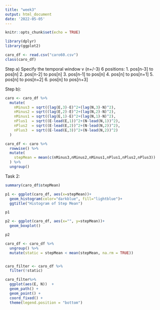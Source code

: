 ```yaml
---
title: "week3"
output: html_document
date: '2022-05-05'
---
```


```r
knitr::opts_chunk$set(echo = TRUE)
```

```r
library(dplyr)
library(ggplot2)
```


```r
caro_df <- read.csv("caro60.csv")
class(caro_df)
```

Step a) Specify the temporal window v (n+/-3) 6 positions:
1. pos[n-3] to pos[n]
2. pos[n-2] to pos[n]
3. pos[n-1] to pos[n]
4. pos[n] to pos[n+1]
5. pos[n] to pos[n+2]
6. pos[n] to pos[n+3]

Step b):
```r
caro <- caro_df %>% 
  mutate(
    nMinus3 = sqrt((lag(E,3)-E)^2+(lag(N,3)-N)^2),
    nMinus2 = sqrt((lag(E,2)-E)^2+(lag(N,2)-N)^2),
    nMinus1 = sqrt((lag(E,1)-E)^2+(lag(N,1)-N)^2),
    nPlus1  = sqrt((E-lead(E,1))^2+(N-lead(N,1))^2),
    nPlus2  = sqrt((E-lead(E,2))^2+(N-lead(N,2))^2),
    nPlus3  = sqrt((E-lead(E,3))^2+(N-lead(N,2))^2)
  )
```

```r
caro_df <- caro %>%
  rowwise() %>%
  mutate(
    stepMean = mean(c(nMinus3,nMinus2,nMinus1,nPlus1,nPlus2,nPlus3))
  ) %>%
  ungroup() 

```

Task 2:
```r
summary(caro_df$stepMean)
```

```r
p1 <- ggplot(caro_df, aes(x=stepMean))+
  geom_histogram(color="darkblue", fill="lightblue")+
  ggtitle("Histogram of Step Mean")

p1
```

```r
p2 <- ggplot(caro_df, aes(x="", y=stepMean))+
  geom_boxplot()

p2
```



```r
caro_df <- caro_df %>% 
  ungroup() %>%
  mutate(static = stepMean < mean(stepMean, na.rm = TRUE))


caro_filter <- caro_df %>%
  filter(!static)

caro_filter%>%
  ggplot(aes(E, N))  +
  geom_path() +
  geom_point() +
  coord_fixed() +
  theme(legend.position = "bottom")
```

```r

```








